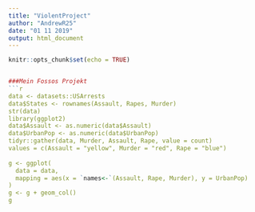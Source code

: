 ```yaml
---
title: "ViolentProject"
author: "AndrewR25"
date: "01 11 2019"
output: html_document
---
```


``` r
knitr::opts_chunk$set(echo = TRUE)


###Mein Fossos Projekt
```r
data <- datasets::USArrests
data$States <- rownames(Assault, Rapes, Murder)
str(data)
library(ggplot2)
data$Assault <- as.numeric(data$Assault)
data$UrbanPop <- as.numeric(data$UrbanPop)
tidyr::gather(data, Murder, Assault, Rape, value = count)
values = c(Assault = "yellow", Murder = "red", Rape = "blue")
           
g <- ggplot(
  data = data,
  mapping = aes(x = `names<-`(Assault, Rape, Murder), y = UrbanPop)
)
g <- g + geom_col()
g
```
